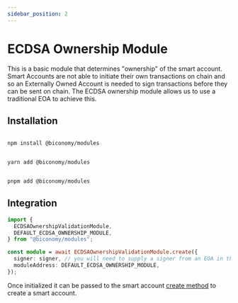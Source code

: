 ```yaml
---
sidebar_position: 2
---
```


# ECDSA Ownership Module

This is a basic module that determines "ownership" of the smart account. Smart Accounts are not able to initiate their own transactions on chain and so an Externally Owned Account is needed to sign transactions before they can be sent on chain. The ECDSA ownership module allows us to use a traditional EOA to achieve this.

## Installation


<Tabs>
<TabItem value="js" label="npm">

```bash

npm install @biconomy/modules

```

</TabItem>
<TabItem value="py" label="yarn">

```bash

yarn add @biconomy/modules

```

</TabItem>
<TabItem value="java" label="pnpm">

```bash

pnpm add @biconomy/modules

```

</TabItem>
</Tabs>

## Integration

```typescript
import {
  ECDSAOwnershipValidationModule,
  DEFAULT_ECDSA_OWNERSHIP_MODULE,
} from "@biconomy/modules";

const module = await ECDSAOwnershipValidationModule.create({
  signer: signer, // you will need to supply a signer from an EOA in this step
  moduleAddress: DEFAULT_ECDSA_OWNERSHIP_MODULE,
});
```

Once initialized it can be passed to the smart account [create method](/Account/methods/create) to create a smart account.
